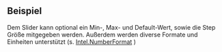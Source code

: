 ## Beispiel

Dem Slider kann optional ein Min-, Max- und Default-Wert, sowie die Step Größe
mitgegeben werden. Außerdem werden diverse Formate und Einheiten unterstützt (s.
[Intel.NumberFormat](https://developer.mozilla.org/en-US/docs/Web/JavaScript/Reference/Global_Objects/Intl/NumberFormat)
)

<LiveCodeEditor />
